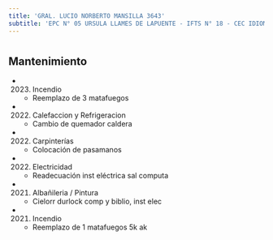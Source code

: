 ```yaml
---
title: 'GRAL. LUCIO NORBERTO MANSILLA 3643'
subtitle: 'EPC N° 05 URSULA LLAMES DE LAPUENTE - IFTS N° 18 - CEC IDIOMAS EXTRANJEROS N° 02'
---
```


#


## Mantenimiento

*  (2023) Incendio 
    + Reemplazo de 3 matafuegos

*  (2022) Calefaccion y Refrigeracion 
    + Cambio de quemador caldera

*  (2022) Carpinterías 
    + Colocación de pasamanos

*  (2022) Electricidad 
    + Readecuación inst eléctrica sal computa

*  (2021) Albañileria / Pintura 
    + Cielorr durlock comp y biblio, inst elec

*  (2021) Incendio 
    + Reemplazo de 1 matafuegos 5k ak




